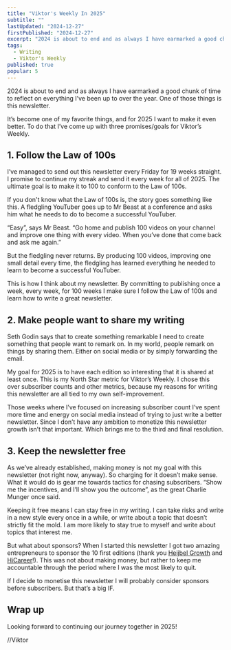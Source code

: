 ```yaml
---
title: "Viktor's Weekly In 2025"
subtitle: ""
lastUpdated: "2024-12-27"
firstPublished: "2024-12-27"
excerpt: "2024 is about to end and as always I have earmarked a good chunk of time to reflect on everything I’ve been up to over the year. One of those things is my newsletter."
tags:
  - Writing
  - Viktor's Weekly
published: true
popular: 5
---
```


2024 is about to end and as always I have earmarked a good chunk of time to reflect on everything I’ve been up to over the year. One of those things is this newsletter.

It’s become one of my favorite things, and for 2025 I want to make it even better. To do that I’ve come up with three promises/goals for Viktor’s Weekly.

## 1. Follow the Law of 100s

I’ve managed to send out this newsletter every Friday for 19 weeks straight. I promise to continue my streak and send it every week for all of 2025. The ultimate goal is to make it to 100 to conform to the Law of 100s.

If you don't know what the Law of 100s is, the story goes something like this. A fledgling YouTuber goes up to Mr Beast at a conference and asks him what he needs to do to become a successful YouTuber.

“Easy”, says Mr Beast. “Go home and publish 100 videos on your channel and improve one thing with every video. When you’ve done that come back and ask me again.”

But the fledgling never returns. By producing 100 videos, improving one small detail every time, the fledgling has learned everything he needed to learn to become a successful YouTuber.

This is how I think about my newsletter. By committing to publishing once a week, every week, for 100 weeks I make sure I follow the Law of 100s and learn how to write a great newsletter.

## 2. Make people want to share my writing

Seth Godin says that to create something remarkable I need to create something that people want to remark on. In my world, people remark on things by sharing them. Either on social media or by simply forwarding the email.

My goal for 2025 is to have each edition so interesting that it is shared at least once. This is my North Star metric for Viktor’s Weekly. I chose this over subscriber counts and other metrics, because my reasons for writing this newsletter are all tied to my own self-improvement.

Those weeks where I’ve focused on increasing subscriber count I’ve spent more time and energy on social media instead of trying to just write a better newsletter. Since I don’t have any ambition to monetize this newsletter growth isn’t that important. Which brings me to the third and final resolution.

## 3. Keep the newsletter free

As we’ve already established, making money is not my goal with this newsletter (not right now, anyway). So charging for it doesn’t make sense. What it would do is gear me towards tactics for chasing subscribers. “Show me the incentives, and I’ll show you the outcome”, as the great Charlie Munger once said.

Keeping it free means I can stay free in my writing. I can take risks and write in a new style every once in a while, or write about a topic that doesn’t strictly fit the mold. I am more likely to stay true to myself and write about topics that interest me.

But what about sponsors? When I started this newsletter I got two amazing entrepreneurs to sponsor the 10 first editions (thank you [Heijbel Growth](https://heijbelgrowth.com/) and [HiCareer](https://hicareer.com/)!). This was not about making money, but rather to keep me accountable through the period where I was the most likely to quit.

If I decide to monetise this newsletter I will probably consider sponsors before subscribers. But that’s a big IF.

## Wrap up

Looking forward to continuing our journey together in 2025!

//Viktor